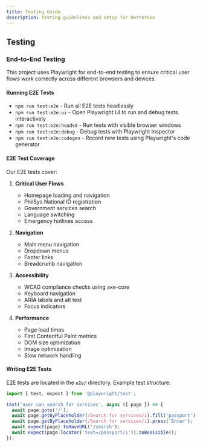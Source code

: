 ```yaml
---
title: Testing Guide
description: Testing guidelines and setup for BetterGov
---
```


## Testing

### End-to-End Testing

This project uses Playwright for end-to-end testing to ensure critical user flows work correctly across different browsers and devices.

#### Running E2E Tests

- `npm run test:e2e` - Run all E2E tests headlessly
- `npm run test:e2e:ui` - Open Playwright UI to run and debug tests interactively
- `npm run test:e2e:headed` - Run tests with visible browser windows
- `npm run test:e2e:debug` - Debug tests with Playwright Inspector
- `npm run test:e2e:codegen` - Record new tests using Playwright's code generator

#### E2E Test Coverage

Our E2E tests cover:

1. **Critical User Flows**
   - Homepage loading and navigation
   - PhilSys National ID registration
   - Government services search
   - Language switching
   - Emergency hotlines access

2. **Navigation**
   - Main menu navigation
   - Dropdown menus
   - Footer links
   - Breadcrumb navigation

3. **Accessibility**
   - WCAG compliance checks using axe-core
   - Keyboard navigation
   - ARIA labels and alt text
   - Focus indicators

4. **Performance**
   - Page load times
   - First Contentful Paint metrics
   - DOM size optimization
   - Image optimization
   - Slow network handling

#### Writing E2E Tests

E2E tests are located in the `e2e/` directory. Example test structure:

```typescript
import { test, expect } from '@playwright/test';

test('user can search for services', async ({ page }) => {
  await page.goto('/');
  await page.getByPlaceholder(/Search for services/i).fill('passport');
  await page.getByPlaceholder(/Search for services/i).press('Enter');
  await expect(page).toHaveURL('/search');
  await expect(page.locator('text=/passport/i')).toBeVisible();
});
```
